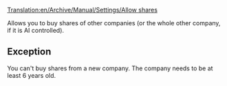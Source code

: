 [[Translation:en/Archive/Manual/Settings/Allow shares]]


Allows you to buy shares of other companies (or the whole other company, if it is AI controlled).

== Exception ==
You can't buy shares from a new company. The company needs to be at least 6 years old.